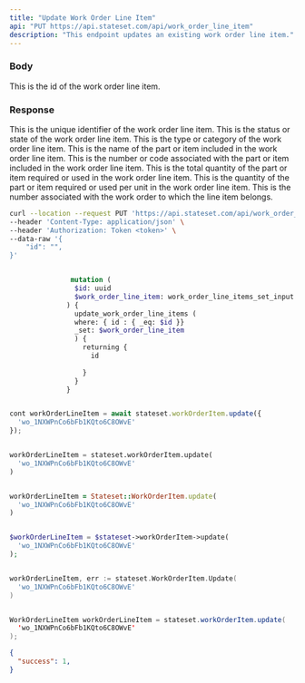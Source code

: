 ```yaml
---
title: "Update Work Order Line Item"
api: "PUT https://api.stateset.com/api/work_order_line_item"
description: "This endpoint updates an existing work order line item."
---
```


### Body

<ParamField body="id" type="string">
  This is the id of the work order line item.
</ParamField>

### Response

<ResponseField name="id" type="string">
  This is the unique identifier of the work order line item.
</ResponseField>

<ResponseField name="line_status" type="string">
  This is the status or state of the work order line item.
</ResponseField>

<ResponseField name="line_type" type="string">
  This is the type or category of the work order line item.
</ResponseField>

<ResponseField name="part_name" type="string">
  This is the name of the part or item included in the work order line item.
</ResponseField>

<ResponseField name="part_number" type="string">
  This is the number or code associated with the part or item included in the work order line item.
</ResponseField>

<ResponseField name="total_quantity" type="number">
  This is the total quantity of the part or item required or used in the work order line item.
</ResponseField>

<ResponseField name="unit_quantity" type="number">
  This is the quantity of the part or item required or used per unit in the work order line item.
</ResponseField>

<ResponseField name="work_order_number" type="string">
  This is the number associated with the work order to which the line item belongs.
</ResponseField>

<RequestExample>

```bash cURL
curl --location --request PUT 'https://api.stateset.com/api/work_order_line_item' \
--header 'Content-Type: application/json' \
--header 'Authorization: Token <token>' \
--data-raw '{
    "id": "",
}'
```

```graphQL GraphQL

               mutation (
                $id: uuid
                $work_order_line_item: work_order_line_items_set_input!
              ) {
                update_work_order_line_items (
                where: { id : { _eq: $id }}
                _set: $work_order_line_item
                ) {
                  returning {
                    id
                    
                  }
                }
              }
```

```javascript Node.js

cont workOrderLineItem = await stateset.workOrderItem.update({
  'wo_1NXWPnCo6bFb1KQto6C8OWvE'
});

```

```python Python

workOrderLineItem = stateset.workOrderItem.update(
  'wo_1NXWPnCo6bFb1KQto6C8OWvE'
)

```

```ruby Ruby

workOrderLineItem = Stateset::WorkOrderItem.update(
  'wo_1NXWPnCo6bFb1KQto6C8OWvE'
)

```

```php PHP

$workOrderLineItem = $stateset->workOrderItem->update(
  'wo_1NXWPnCo6bFb1KQto6C8OWvE'
);

```

```go Golang

workOrderLineItem, err := stateset.WorkOrderItem.Update(
  'wo_1NXWPnCo6bFb1KQto6C8OWvE'
)

```

```java Java

WorkOrderLineItem workOrderLineItem = stateset.workOrderItem.update(
  'wo_1NXWPnCo6bFb1KQto6C8OWvE'
);

```


</RequestExample>

<ResponseExample>

```json Response
{
  "success": 1,
}

```

</ResponseExample>
